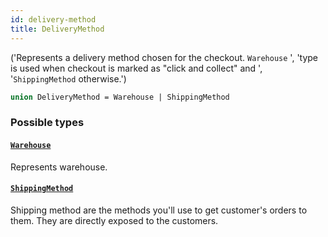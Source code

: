 ```yaml
---
id: delivery-method
title: DeliveryMethod
---
```


('Represents a delivery method chosen for the checkout. `Warehouse` ', 'type is used when checkout is marked as "click and collect" and ', '`ShippingMethod` otherwise.')

```graphql
union DeliveryMethod = Warehouse | ShippingMethod
```

### Possible types

#### [`Warehouse`](/developer/api-reference/objects/warehouse.mdx)

Represents warehouse.

#### [`ShippingMethod`](/developer/api-reference/objects/shipping-method.mdx)

Shipping method are the methods you'll use to get customer's orders to them. They are directly exposed to the customers.
